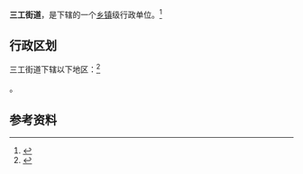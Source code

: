 {{中国乡级行政区|65/01/04/003/000}}

'''三工街道'''，是{{PRC admin/fullname|65/01/04/003/000|3}}下辖的一个[[乡镇|乡镇]]级行政单位。<ref>{{PRC admin/ref sgc|{{PRC admin/parent|65/01/04/003/000}}}}</ref>

== 行政区划 ==

三工街道下辖以下地区：<ref>{{PRC admin/ref sgc|65/01/04/003/000}}</ref>

{{PRC admin/children|65/01/04/003/000}}。

== 参考资料 ==

{{reflist}}

{{行政区划小作品}}
{{PRC admin/navcat|65/01/04/003/000}}